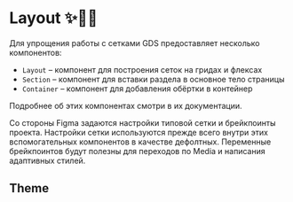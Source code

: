 
<Meta title="Dev / Layout" />

# Layout ✨🧱🤖

Для упрощения работы с сетками GDS предоставляет несколько компонентов:

-   `Layout` – компонент для построения сеток на гридах и флексах
-   `Section` – компонент для вставки раздела в основное тело страницы
-   `Container` – компонент для добавления обёртки в контейнер

Подробнее об этих компонентах смотри в их документации.

Со стороны Figma задаются настройки типовой сетки и брейкпоинты проекта. Настройки сетки используются прежде всего внутри этих вспомогательных компонентов в качестве дефолтных. Переменные брейкпоинтов будут полезны для переходов по Media и написания адаптивных стилей.

## Theme

<Props of={LayoutTheme} />
